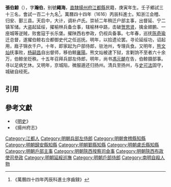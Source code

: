 '''張伯鯨'''（{{bd|1590年||1645年}}），字'''瀚伯'''，别號'''繩海'''，[[直隸|直隸]][[揚州府|揚州府]][[江都縣|江都縣]]民籍，庚寅年生。壬子郷試三十三名，會試一百二十九名<ref>《萬曆四十四年丙辰科進士序齒録》</ref>。萬曆四十四年（1616）丙辰科進士。知浙江会稽、归安、鄞三县。天启中，大计，调补卢氏。崇祯二年稍迁户部主事，出督延、宁二镇军储。大盗起延绥，擢榆林兵备佥事，辖榆林中路，击破[[贺思贤|贺思贤]]，擒金翅鹏、一座城等逆贼，败套寇于长乐堡。擢陕西右参政，仍视兵备事。七年春，巡抚[[陈奇瑜|陈奇瑜]]迁总督，遂擢伯鲸右佥都御史代之任巡抚。明年，以拾遗论罢。寻论延绥功，诏起用，廕子锦衣千户。十年，即家起为户部侍郎，驻池州，专理兵食。又明年，[[熊文灿|熊文灿]]抚事败，[[杨嗣昌|杨嗣昌]]自出督师，移伯鲸[[襄陽|襄陽]]。熊文灿被逮下狱，言剿饷不至者六十余万，伯鲸坐贬秩。十五年召拜兵部左侍郎，明年，尚书[[馮元飇|馮元飇]]在告，伯鲸摄部事。寻以足病乞休。又明年，京城陷，微服遁还归扬州。清兵至扬州，与[[史可法|史可法]]固守，城破自经死。

==引用==
{{reflist}}

==參考文獻==
*《[[明史|明史]]》
*《揚州府志》

{{start box}}
{{s-off}}
{{s-before|[[沈猶龍|沈猶龍]]}}
{{s-title|明朝鄞縣知縣|1623年－1625年}}
{{s-after|[[馮雲起|馮雲起]]}}
{{end box}}

{{萬曆四十四年丙辰科殿試金榜}}
{{DEFAULTSORT:Zhang張}}
[[Category:江都人|Category:江都人]]
[[Category:明朝兵部左侍郎|Category:明朝兵部左侍郎]]
[[Category:明朝會稽縣知縣|Category:明朝會稽縣知縣]]
[[Category:明朝歸安縣知縣|Category:明朝歸安縣知縣]]
[[Category:明朝鄞縣知縣|Category:明朝鄞縣知縣]]
[[Category:明朝盧氏縣知縣|Category:明朝盧氏縣知縣]]
[[Category:明朝戶部主事|Category:明朝戶部主事]]
[[Category:明朝陝西按察司僉事|Category:明朝陝西按察司僉事]]
[[Category:明朝陝西布政使司參政|Category:明朝陝西布政使司參政]]
[[Category:明朝延綏巡撫|Category:明朝延綏巡撫]]
[[Category:明朝戶部侍郎|Category:明朝戶部侍郎]]
[[Category:南明自殺人物|Category:南明自殺人物]]